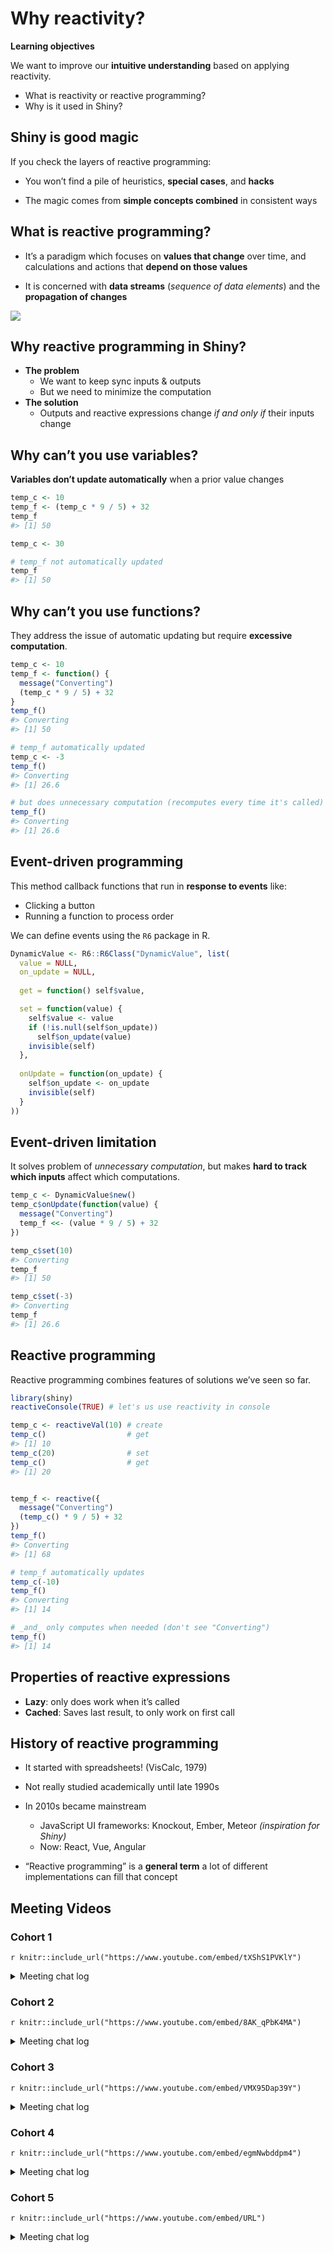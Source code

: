 # Why reactivity?

**Learning objectives**

We want to improve our **intuitive understanding** based on applying reactivity.

- What is reactivity or reactive programming?
- Why is it used in Shiny?

 
## Shiny is good magic {-}

If you check the layers of reactive programming:

- You won't find a pile of heuristics, **special cases**, and **hacks**

- The magic comes from **simple concepts combined** in consistent ways
 
## What is reactive programming? {-}
 
- It's a paradigm which focuses on **values that change** over time, and calculations and actions that **depend on those values**

- It is concerned with **data streams** (_sequence of data elements_) and the **propagation of changes**

![](images/13-why-reactivity/01-dominos.webp)
 
## Why reactive programming in Shiny? {-}

- **The problem**
  - We want to keep sync inputs & outputs
  - But we need to minimize the computation

- **The solution**
  - Outputs and reactive expressions change _if and only if_ their inputs change

## Why can't you use variables? {-}

**Variables don't update automatically** when a prior value changes

```r
temp_c <- 10
temp_f <- (temp_c * 9 / 5) + 32
temp_f
#> [1] 50

temp_c <- 30

# temp_f not automatically updated
temp_f
#> [1] 50
```

## Why can't you use functions? {-}

They address the issue of automatic updating but require **excessive computation**.

```r
temp_c <- 10
temp_f <- function() {
  message("Converting") 
  (temp_c * 9 / 5) + 32
}
temp_f()
#> Converting
#> [1] 50

# temp_f automatically updated
temp_c <- -3
temp_f() 
#> Converting
#> [1] 26.6

# but does unnecessary computation (recomputes every time it's called)
temp_f() 
#> Converting
#> [1] 26.6
```


## Event-driven programming {-}

This method callback functions that run in **response to events** like:

- Clicking a button
- Running a function to process order

We can define events using the `R6` package in R.

```r
DynamicValue <- R6::R6Class("DynamicValue", list(
  value = NULL,
  on_update = NULL,
  
  get = function() self$value,

  set = function(value) {
    self$value <- value
    if (!is.null(self$on_update)) 
      self$on_update(value)
    invisible(self)
  },
  
  onUpdate = function(on_update) {
    self$on_update <- on_update
    invisible(self)
  }
))
```

## Event-driven limitation {-}

It solves problem of _unnecessary computation_, but makes **hard to track which inputs** affect which computations.

```r
temp_c <- DynamicValue$new()
temp_c$onUpdate(function(value) {
  message("Converting") 
  temp_f <<- (value * 9 / 5) + 32
})

temp_c$set(10)
#> Converting
temp_f
#> [1] 50

temp_c$set(-3)
#> Converting
temp_f
#> [1] 26.6
```

## Reactive programming {-}

Reactive programming combines features of solutions we've seen so far.

```r
library(shiny)
reactiveConsole(TRUE) # let's us use reactivity in console

temp_c <- reactiveVal(10) # create
temp_c()                  # get
#> [1] 10
temp_c(20)                # set
temp_c()                  # get
#> [1] 20


temp_f <- reactive({
  message("Converting") 
  (temp_c() * 9 / 5) + 32
})
temp_f()
#> Converting
#> [1] 68

# temp_f automatically updates
temp_c(-10)
temp_f()
#> Converting
#> [1] 14

# _and_ only computes when needed (don't see "Converting")
temp_f()
#> [1] 14
```

## Properties of reactive expressions {-}

- **Lazy**: only does work when it's called
- **Cached**: Saves last result, to only work on first call

## History of reactive programming {-}

- It started with spreadsheets! (VisCalc, 1979)

- Not really studied academically until late 1990s

- In 2010s became mainstream
  - JavaScript UI frameworks: Knockout, Ember, Meteor _(inspiration for Shiny)_
  - Now: React, Vue, Angular
  
- "Reactive programming" is a **general term** a lot of different implementations can fill that concept


## Meeting Videos

### Cohort 1

`r knitr::include_url("https://www.youtube.com/embed/tXShS1PVKlY")`

<details>
  <summary> Meeting chat log </summary>
  
```
00:01:19	Russ Hyde:	Hi Everyone4
00:05:22	Russ Hyde:	There are lots of chapters available if anyone would like to do a talk over the next few weeks.
00:05:37	Russ Hyde:	Myself and Diamantis have the next couple of weeks planned.
00:06:16	Russ Hyde:	But there's another chapter in the Reactivity section and all-but-one of the best-practices chapters available
00:06:50	Andrew MacDonald (he/him):	hello everyone! :
00:06:53	Andrew MacDonald (he/him):	:D
00:06:57	Russ Hyde:	Those chapters take us up to mid-august.
00:07:13	Russ Hyde:	And hopefully we'll all be expert shiny devs by then ...
00:09:14	Layla Bouzoubaa:	I think I can do functions
00:09:19	Layla Bouzoubaa:	*think*
00:10:44	Andrew MacDonald (he/him):	I could be an understudy for ch16 :)
00:12:03	Russ Hyde:	Layla, if you'd like to do functions that would be great
00:12:33	Layla Bouzoubaa:	Ok, I’ll go ahead and put it in the books
00:12:39	Layla Bouzoubaa:	6/29
00:12:55	Russ Hyde:	:)
00:31:55	priyanka gagneja:	Yeah {react log}
00:41:21	priyanka gagneja:	@Layla - you might like this https://www.youtube.com/watch?v=8VjkatOf7Bs
00:48:49	Layla Bouzoubaa:	Sorry everyone, I need to hop off. See you next week!!
00:49:31	priyanka gagneja:	By Maya Gans :P
00:50:09	priyanka gagneja:	Well .. I meant author of the book ‘javascript for R’ that AB brought up
00:52:08	Andrew MacDonald (he/him):	this was a lighter chapter! touches on a lot of topics though
00:52:20	Andrew MacDonald (he/him):	yeah thanks Andrew B., great summary
```
</details>

### Cohort 2

`r knitr::include_url("https://www.youtube.com/embed/8AK_qPbK4MA")`

<details>
  <summary> Meeting chat log </summary>
  
```
00:43:00	Ryan Metcalf:	Not sure if this quite answers the question of cache’ing variables in a Shiny Server -> UI handshake. The comment I made was toward “threading”. The article does clarify the differences. https://www.digitalocean.com/community/tutorials/apache-vs-nginx-practical-considerations
```
</details>


### Cohort 3

`r knitr::include_url("https://www.youtube.com/embed/VMX95Dap39Y")`

<details>
  <summary>Meeting chat log</summary>
```
00:29:06	Ryan Metcalf:	“The R6 package provides an implementation of encapsulated object-oriented programming for R (also sometimes referred to as classical object-oriented programming)”. https://r6.r-lib.org/articles/Introduction.html
```
</details>


### Cohort 4

`r knitr::include_url("https://www.youtube.com/embed/egmNwbddpm4")`

<details>
  <summary>Meeting chat log</summary>
```
00:26:28	Lucio Cornejo: why do your coworkers not consider Shiny a web app?
00:26:53	Trevin: I don’t have any links 😄
00:27:05	Matthew Efoli: Reacted to "I don’t have any lin..." with 😄
00:27:15	Trevin: I’ll second that talk, I was lucky enough to see it in person
00:27:41	Lucio Cornejo: please someone find that link :)
00:28:00	Trevin: https://www.youtube.com/watch?v=HpqLXB_TnpI
00:28:13	Trevin: The Past and Future of Shiny (2022) Joe Cheng
00:28:16	Lydia Gibson: You beat me to it loll
00:28:29	Lydia Gibson: I got to see it in person as well. It was amazing!
00:28:40	Lucio Cornejo: oooh that's weird, I had not seen it. Thank you
00:30:58	Lucio Cornejo: it's me hehe sorry
```
</details>


### Cohort 5

`r knitr::include_url("https://www.youtube.com/embed/URL")`

<details>
  <summary>Meeting chat log</summary>
```
LOG
```
</details>

